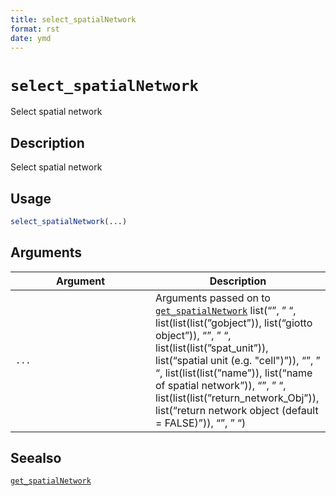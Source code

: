 ```yaml
--- 
title: select_spatialNetwork 
format: rst 
date: ymd 
--- 
```

# `select_spatialNetwork`

Select spatial network


## Description

Select spatial network


## Usage

```r
select_spatialNetwork(...)
```


## Arguments

Argument      |Description
------------- |----------------
`...`     |      Arguments passed on to [`get_spatialNetwork`](#getspatialnetwork)   list("\n", "    ", list(list(list("gobject")), list("giotto object")), "\n", "    ", list(list(list("spat_unit")), list("spatial unit (e.g. \"cell\")")), "\n", "    ", list(list(list("name")), list("name of spatial network")), "\n", "    ", list(list(list("return_network_Obj")), list("return network object (default = FALSE)")), "\n", "  ")


## Seealso

[`get_spatialNetwork`](#getspatialnetwork)


